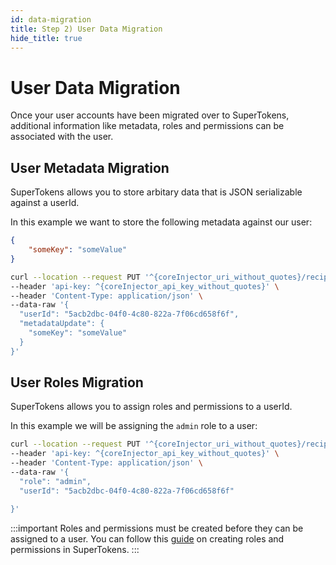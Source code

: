 ```yaml
---
id: data-migration
title: Step 2) User Data Migration
hide_title: true
---
```

<!-- COPY DOCS -->
<!-- ./thirdpartyemailpassword/migration/data-migration.mdx -->


# User Data Migration

Once your user accounts have been migrated over to SuperTokens, additional information like metadata, roles and permissions can be associated with the user.

## User Metadata Migration

SuperTokens allows you to store arbitary data that is JSON serializable against a userId.

In this example we want to store the following metadata against our user: 

```json
{
    "someKey": "someValue" 
}
```

<CoreInjector defaultValue="http://localhost:3567">

```bash
curl --location --request PUT '^{coreInjector_uri_without_quotes}/recipe/user/metadata' \
--header 'api-key: ^{coreInjector_api_key_without_quotes}' \
--header 'Content-Type: application/json' \
--data-raw '{
  "userId": "5acb2dbc-04f0-4c80-822a-7f06cd658f6f",
  "metadataUpdate": {
    "someKey": "someValue"
  }
}'
```

</CoreInjector>

## User Roles Migration

SuperTokens allows you to assign roles and permissions to a userId.

In this example we will be assigning the `admin` role to a user:

<CoreInjector defaultValue="http://localhost:3567">

```bash
curl --location --request PUT '^{coreInjector_uri_without_quotes}/recipe/user/role' \
--header 'api-key: ^{coreInjector_api_key_without_quotes}' \
--header 'Content-Type: application/json' \
--data-raw '{
  "role": "admin",
  "userId": "5acb2dbc-04f0-4c80-822a-7f06cd658f6f"

}'
```
</CoreInjector>

:::important
Roles and permissions must be created before they can be assigned to a user. You can follow this [guide](../user-roles/creating-role) on creating roles and permissions in SuperTokens.
:::
